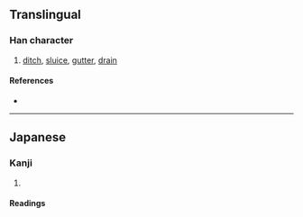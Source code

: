 {{also|瀆|渎}}
{{character info}}
==Translingual==
{{Han simplified forms|瀆|涜|渎|ex=y}}

===Han character===
{{Han char|rn=85|rad=水|as=07|sn=10|four=|canj=EGBU|ids=⿰氵売}}

# [[ditch]], [[sluice]], [[gutter]], [[drain]]

====References====
* {{Han ref|kx=0627.311|hdz=31619.021|uh=6D9C|ud=28060}}

----

==Japanese==

===Kanji===
{{ja-kanji|grade=|rs=水07|kyu=瀆}}

# {{rfdef|ja|sort=水07}}

====Readings====
{{ja-readings
|goon=どく
|kanon=とく
|kun=みぞ-, けが-す, けがれ
}}